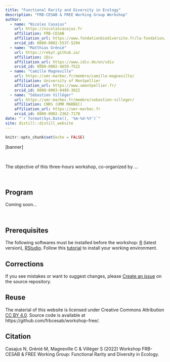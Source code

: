```yaml
---
title: "Functional Rarity and Diversity in Ecology"
description: "FRB-CESAB & FREE Working Group Workshop"
author:
  - name: "Nicolas Casajus"
    url: https://nicolascasajus.fr
    affiliation: FRB-CESAB
    affiliation_url: https://www.fondationbiodiversite.fr/la-fondation/le-cesab/
    orcid_id: 0000-0002-5537-5294
  - name: "Matthias Grénié"
    url: https://rekyt.github.io/
    affiliation: iDiv
    affiliation_url: https://www.idiv.de/en/sdiv
    orcid_id: 0000-0002-4659-7522
  - name: "Camille Magneville"
    url: https://umr-marbec.fr/membre/camille-magneville/
    affiliation: University of Montpellier
    affiliation_url: https://www.umontpellier.fr/
    orcid_id: 0000-0003-0489-3822
  - name: "Sébastien Villéger"
    url: https://umr-marbec.fr/membre/sebastien-villeger/
    affiliation: CNRS (UMR MARBEC)
    affiliation_url: https://umr-marbec.fr
    orcid_id: 0000-0002-2362-7178
date: "`r format(Sys.Date(), '%m-%d-%Y')`"
site: distill::distill_website
---
```


```r
knitr::opts_chunk$set(echo = FALSE)
```


[banner]

<br />



The objective of this three-hours workshop, co-organized by ...


<br />



## Program



Coming soon...




<br/>



## Prerequisites


The following softwares must be installed before the workshop:
[R](https://cran.r-project.org/) (latest version), 
[RStudio](https://rstudio.com/products/rstudio/download/).
Follow this [tutorial](instructions.html) to install your working environment.



## Corrections {.appendix}


If you see mistakes or want to suggest changes, please 
[Create an issue](https://github.com/frbcesab/workshop-free/issues)
on the source repository.



## Reuse {.appendix}



The material of this website is licensed under Creative Commons Attribution 
[CC BY 4.0](https://creativecommons.org/licenses/by/4.0/).
Source code is available at https://github.com/frbcesab/workshop-free/.


## Citation {.appendix}



Casajus N, Grénié M, Magneville C & Villéger S (2022) 
Workshop FRB-CESAB & FREE Working Group: Functional Rarity and Diversity in Ecology. 
